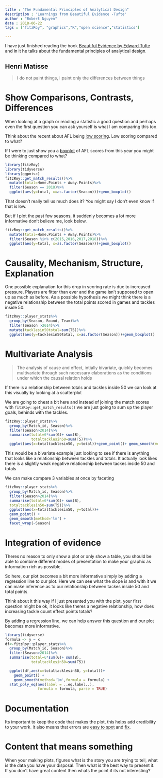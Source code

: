 ```yaml
---
title : "The Fundamental Principles of Analytical Design"
description : "Learnings from Beautiful Evidence -Tufte"
author : "Robert Nguyen"
date : 2018-06-22
tags : ["fitzRoy", "graphics","R","open science","statistics"]

---
```


I have just finished reading the book [Beautiful Evidence by Edward Tufte](https://www.amazon.com/Beautiful-Evidence-Edward-R-Tufte/dp/1930824165) and in it he talks about the fundamental principles of analytical design.

## Henri Matisse
> I do not paint things, I paint only the differences between things

# Show Comparisons, Contrasts, Differences

When looking at a graph or reading a statistic a good question and perhaps even the first question you can ask yourself is what I am comparing this too. 

Think about the recent about AFL being [low scoring](http://www.afl.com.au/news/2018-05-01/leagues-watching-brief-as-scoring-rates-sink). Low scoring compared to what? 

If I were to just show you a [boxplot](http://www.physics.csbsju.edu/stats/box2.html) of AFL scores from this year you might be thinking compared to what? 




```r
library(fitzRoy)
library(tidyverse)
library(ggpmisc)
fitzRoy::get_match_results()%>%
  mutate(total=Home.Points + Away.Points)%>%
  filter(Season == 2018)%>%
  ggplot(aes(y=total, x=as.factor(Season)))+geom_boxplot()

```

That doesn't really tell us much does it? You might say I don't even know if that is low. 

But if I plot the past few seasons, it suddenly becomes a lot more informative don't believe me, look below. 

```r

fitzRoy::get_match_results()%>%
  mutate(total=Home.Points + Away.Points)%>%
  filter(Season %in% c(2015,2016,2017,2018))%>%
  ggplot(aes(y=total, x=as.factor(Season)))+geom_boxplot()

```

# Causality, Mechanism, Structure, Explanation

One possible explanation for this drop in scoring rate is due to increased pressure. Players are fitter than ever and the game isn't supposed to open up as much as before. As a possible hypothesis we might think there is a negative relationship between the total points scored in games and tackles inside 50. 

```r

fitzRoy::player_stats%>%
  group_by(Season, Round, Team)%>%
  filter(Season >2014)%>%
  mutate(tacklesin50total=sum(T5))%>%
  ggplot(aes(y=tacklesin50total, x=as.factor(Season)))+geom_boxplot()

```

# Multivariate Analysis

> The analysis of cause and effect, intially bivariate, quickly becomes multivariate through such necessary elaborations as the conditions under which the causal relation holds

If there is a relationship between totals and tackles inside 50 we can look at this visually by looking at a scatterplot

We are going to cheat a bit here and instead of joining the match scores with `fitzRoy::get_match_results()` we are just going to sum up the player goals, behinds with the tackles. 

```r
fitzRoy::player_stats%>%
  group_by(Match_id, Season)%>%
  filter(Season>2014)%>%
  summarise(total=6*sum(G)+ sum(B), 
            totaltacklesin50=sum(T5))%>%
  ggplot(aes(x=totaltacklesin50, y=total))+geom_point()+ geom_smooth(method='lm')

```
                                                        

This would be a bivariate example just looking to see if there is anything that looks like a relationship between tackles and totals. It actually look likes  there is a slightly weak negative relationship between tackes inside 50 and totals

We can make compare 3 variables at once by faceting 

```r
fitzRoy::player_stats%>%
  group_by(Match_id, Season)%>%
  filter(Season>2014)%>%
  summarise(total=6*sum(G)+ sum(B), 
  totaltacklesin50=sum(T5))%>%
  ggplot(aes(x=totaltacklesin50, y=total))+
  geom_point() + 
  geom_smooth(method='lm') + 
  facet_wrap(~Season) 

```

# Integration of evidence


Theres no reason to only show a plot or only show a table, you should be able to combine different modes of presentation to make your graphic as information rich as possible. 

So here, our plot becomes a bit more informative simply by adding a regression line to our plot. Here we can see what the slope is and with it we can make inference as to our relationship between tackes inside 50 and total points. 

Think about it this way if I just presented you with the plot, your first question might be ok, it looks like theres a negative relationship, how does increasing tackle count effect points totals? 

By adding a regression line, we can help answer this question and our plot becomes more informative.

```r
library(tidyverse)
formula <- y ~ x
df<-fitzRoy::player_stats%>%
  group_by(Match_id, Season)%>%
  filter(Season>2014)%>%
  summarise(total=6*sum(G)+ sum(B), 
            totaltacklesin50=sum(T5))

  ggplot(df,aes(x=totaltacklesin50, y=total))+
    geom_point() + 
    geom_smooth(method='lm',formula = formula) +
  stat_poly_eq(aes(label = ..eq.label..), 
               formula = formula, parse = TRUE)

```


# Documentation
Its important to keep the code that makes the plot, this helps add credibility to your work. It also means that errors are [easy to spot](https://twitter.com/siminevazire/status/1009797855484055552) and [fix](https://twitter.com/mcxfrank/status/1010254887618113536). 



# Content that means something

When your making plots, figures what is the story you are trying to tell, what is the data you have your disposal. Then what is the best way to present it. If you don't have great content then whats the point if its not interesting?




